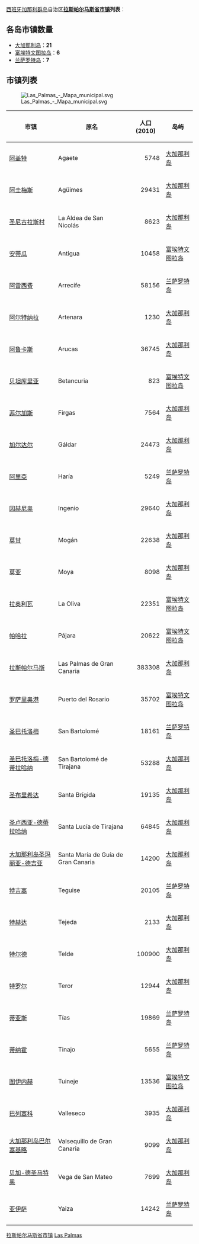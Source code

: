 {{Unreferenced|time=2020-03-06T13:02:16+00:00}}
[[西班牙|西班牙]][[加那利群岛|加那利群岛]]自治区'''[[拉斯帕尔马斯省|拉斯帕尔马斯省]][[市镇_(西班牙)|市镇]]列表'''：

== 各岛市镇数量 ==
* [[大加那利岛|大加那利岛]]：'''21'''
* [[富埃特文图拉岛|富埃特文图拉岛]]：'''6'''
* [[兰萨罗特岛|兰萨罗特岛]]：'''7'''

== 市镇列表 ==
[[File:Las_Palmas_-_Mapa_municipal.svg|thumb]]

{| class="wikitable sortable"
! 市镇
! 原名
! 人口 (2010)
! 岛屿
|-
| [[阿盖特|阿盖特]]
| Agaete
| align="right" | 5748
| [[大加那利岛|大加那利岛]]
|-
| [[阿圭梅斯|阿圭梅斯]]
| Agüimes
| align="right" | 29431
| [[大加那利岛|大加那利岛]]
|-
| [[圣尼古拉斯村|圣尼古拉斯村]]
| La Aldea de San Nicolás
| align="right" | 8623
| [[大加那利岛|大加那利岛]]
|-
| [[安蒂瓜|安蒂瓜]]
| Antigua
| align="right" | 10458
| [[富埃特文图拉岛|富埃特文图拉岛]]
|-
| [[阿雷西费|阿雷西费]]
| Arrecife
| align="right" | 58156
| [[兰萨罗特岛|兰萨罗特岛]]
|-
| [[阿尔特纳拉|阿尔特纳拉]]
| Artenara
| align="right" | 1230
| [[大加那利岛|大加那利岛]]
|-
| [[阿鲁卡斯|阿鲁卡斯]]
| Arucas
| align="right" | 36745
| [[大加那利岛|大加那利岛]]
|-
| [[贝坦库里亚|贝坦库里亚]]
| Betancuria
| align="right" | 823
| [[富埃特文图拉岛|富埃特文图拉岛]]
|-
| [[菲尔加斯|菲尔加斯]]
| Firgas
| align="right" | 7564
| [[大加那利岛|大加那利岛]]
|-
| [[加尔达尔|加尔达尔]]
| Gáldar
| align="right" | 24473
| [[大加那利岛|大加那利岛]]
|-
| [[阿里亞_(市鎮)|阿里亞]]
| Haría
| align="right" | 5249
| [[兰萨罗特岛|兰萨罗特岛]]
|-
| [[因赫尼奥|因赫尼奥]]
| Ingenio
| align="right" | 29640
| [[大加那利岛|大加那利岛]]
|-
| [[莫甘|莫甘]]
| Mogán
| align="right" | 22638
| [[大加那利岛|大加那利岛]]
|-
| [[莫亚_(拉斯帕尔马斯省)|莫亚]]
| Moya
| align="right" | 8098
| [[大加那利岛|大加那利岛]]
|-
| [[拉奥利瓦|拉奥利瓦]]
| La Oliva
| align="right" | 22351
| [[富埃特文图拉岛|富埃特文图拉岛]]
|-
| [[帕哈拉|帕哈拉]]
| Pájara
| align="right" | 20622
| [[富埃特文图拉岛|富埃特文图拉岛]]
|-
| [[拉斯帕尔马斯|拉斯帕尔马斯]]
| Las Palmas de Gran Canaria
| align="right" | 383308
| [[大加那利岛|大加那利岛]]
|-
| [[罗萨里奥港|罗萨里奥港]]
| Puerto del Rosario
| align="right" | 35702
| [[富埃特文图拉岛|富埃特文图拉岛]]
|-
| [[圣巴托洛梅_(拉斯帕尔马斯省)|圣巴托洛梅]]
| San Bartolomé
| align="right" | 18161
| [[兰萨罗特岛|兰萨罗特岛]]
|-
| [[圣巴托洛梅-德蒂拉哈纳|圣巴托洛梅-德蒂拉哈纳]]
| San Bartolomé de Tirajana
| align="right" | 53288
| [[大加那利岛|大加那利岛]]
|-
| [[圣布里希达|圣布里希达]]
| Santa Brígida
| align="right" | 19135
| [[大加那利岛|大加那利岛]]
|-
| [[圣卢西亚-德蒂拉哈纳|圣卢西亚-德蒂拉哈纳]]
| Santa Lucía de Tirajana
| align="right" | 64845
| [[大加那利岛|大加那利岛]]
|-
| [[圣玛丽亚-德吉亚|大加那利岛圣玛丽亚-德吉亚]]
| Santa María de Guía de Gran Canaria
| align="right" | 14200
| [[大加那利岛|大加那利岛]]
|-
| [[特吉塞|特吉塞]]
| Teguise
| align="right" | 20105
| [[兰萨罗特岛|兰萨罗特岛]]
|-
| [[特赫达|特赫达]]
| Tejeda
| align="right" | 2133
| [[大加那利岛|大加那利岛]]
|-
| [[特尔德|特尔德]]
| Telde
| align="right" | 100900
| [[大加那利岛|大加那利岛]]
|-
| [[特罗尔|特罗尔]]
| Teror
| align="right" | 12944
| [[大加那利岛|大加那利岛]]
|-
| [[蒂亚斯|蒂亚斯]]
| Tías
| align="right" | 19869
| [[兰萨罗特岛|兰萨罗特岛]]
|-
| [[蒂纳霍|蒂纳霍]]
| Tinajo
| align="right" | 5655
| [[兰萨罗特岛|兰萨罗特岛]]
|-
| [[图伊内赫|图伊内赫]]
| Tuineje
| align="right" | 13536
| [[富埃特文图拉岛|富埃特文图拉岛]]
|-
| [[巴列塞科|巴列塞科]]
| Valleseco
| align="right" | 3935
| [[大加那利岛|大加那利岛]]
|-
| [[大加那利岛巴尔塞基略|大加那利岛巴尔塞基略]]
| Valsequillo de Gran Canaria
| align="right" | 9099
| [[大加那利岛|大加那利岛]]
|-
| [[贝加-德圣马特奥|贝加-德圣马特奥]]
| Vega de San Mateo
| align="right" | 7699
| [[大加那利岛|大加那利岛]]
|-
| [[亚伊萨|亚伊萨]]
| Yaiza
| align="right" | 14242
| [[兰萨罗特岛|兰萨罗特岛]]
|}

[[Category:拉斯帕尔马斯省市镇|]]
[[Category:西班牙市鎮列表|Las Palmas]]